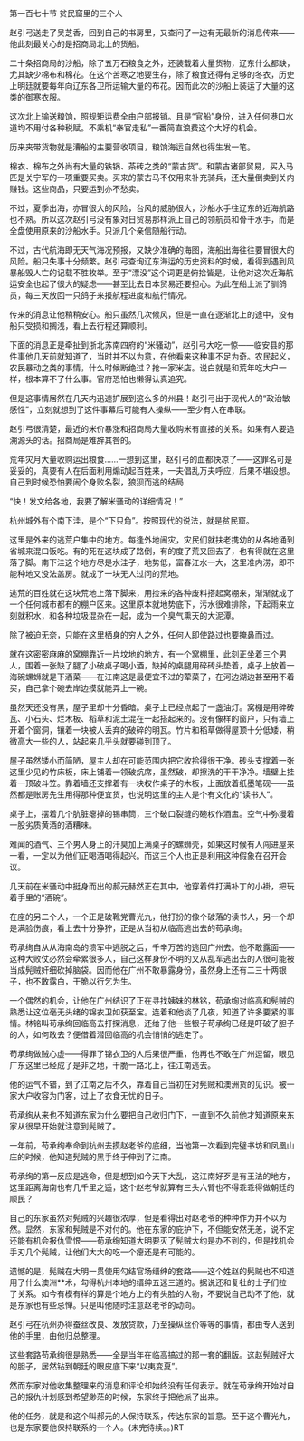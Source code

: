 

第一百七十节 贫民窟里的三个人

赵引弓送走了吴芝香，回到自己的书房里，又查问了一边有无最新的消息传来――他此刻最关心的是招商局北上的货船。

二十条招商局的沙船，除了五万石粮食之外，还装载着大量货物，辽东什么都缺，尤其缺少棉布和棉花。在这个苦寒之地要生存，除了粮食还得有足够的冬衣，历史上明廷就要每年向辽东各卫所运输大量的布花。因而此次的沙船上装运了大量的这类的御寒衣服。

这次北上输送粮饷，照规矩运费全由户部报销。且是“官船”身份，进入任何港口水道均不用付各种税赋。不乘机“奉官走私”一番简直浪费这个大好的机会。

历来夹带货物就是漕船的主要营收项目，粮饷海运自然也得生发一笔。

棉衣、棉布之外尚有大量的铁锅、茶砖之类的“蒙古货”。和蒙古诸部贸易，买入马匹是关宁军的一项重要买卖。买来的蒙古马不仅用来补充骑兵，还大量倒卖到关内赚钱。这些商品，只要运到亦不愁卖。

不过，夏季出海，亦冒很大的风险，台风的威胁很大，沙船水手往辽东的近海航路也不熟。所以这次赵引弓没有象对日贸易那样派上自己的领航员和骨干水手，而是全盘使用原来的沙船水手。只派几个亲信随船行动。

不过，古代航海即无天气海况预报，又缺少准确的海图，海船出海往往要冒很大的风险。船只失事十分频繁。赵引弓查询辽东海运的历史资料的时候，看得到遇到风暴船毁人亡的记载不胜枚举。至于“漂没”这个词更是俯拾皆是。让他对这次近海航运安全也起了很大的疑虑――甚至比去日本贸易还要担心。为此在船上派了驯鸽员，每三天放回一只鸽子来报航程进度和航行情况。

传来的消息让他稍稍安心。船只虽然几次候风，但是一直在逐渐北上的途中，没有船只受损和搁浅，看上去行程还算顺利。

下面的消息正是牵扯到浙北苏南四府的“米骚动”，赵引弓大吃一惊――临安县的那件事他几天前就知道了，当时并不以为意，在他看来这种事不足为奇。农民起义，农民暴动之类的事情，什么时候断绝过？抢一家米店。说白就是和荒年吃大户一样，根本算不了什么事。官府恐怕也懒得认真追究。

但是这事情居然在几天内迅速扩展到这么多的州县！赵引弓出于现代人的“政治敏感性”，立刻就想到了这件事幕后可能有人操纵――至少有人在串联。

赵引弓很清楚，最近的米价暴涨和招商局大量收购米有直接的关系。如果有人要追溯源头的话。招商局是难辞其咎的。

荒年灾月大量收购运出粮食……一想到这里，赵引弓的血都快凉了――这罪名可是妥妥的，真要有人在后面利用煽动起百姓来，一夫倡乱万夫呼应，后果不堪设想。自己到时候恐怕要闹个身败名裂，狼狈而逃的结局

“快！发文给各地，我要了解米骚动的详细情况！”

杭州城外有个南下洼，是个“下只角”。按照现代的说法，就是贫民窟。

这里是外来的逃荒户集中的地方。每逢外地闹灾，灾民们就扶老携幼的从各地涌到省城来混口饭吃。有的死在这块成了路倒，有的度了荒又回去了，也有得就在这里落了脚。南下洼这个地方尽是水洼子，地势低，富春江水一大，这里准内涝，即不能种地又没法盖房。就成了一块无人过问的荒地。

逃荒的百姓就在这块荒地上落下脚来，用捡来的各种废料搭起窝棚来，渐渐就成了一个任何城市都有的棚户区来。这里原本就地势底下，污水很难排除，下起雨来立刻就积水，和各种垃圾混杂在一起，成为一个臭气熏天的大泥潭。

除了被迫无奈，只能在这里栖身的穷人之外，任何人即使路过也要掩鼻而过。

就在这密密麻麻的窝棚靠近一片坟地的地方，有一个窝棚里，此刻正坐着三个男人，围着一张缺了腿了小破桌子喝小酒，缺掉的桌腿用碎砖头垫着，桌子上放着一海碗螺蛳就是下酒菜――在江南这是最便宜不过的荤菜了，在河边湖边甚至用不着买，自己拿个碗去岸边摸就能弄上一碗。

虽然天还没有黑，屋子里却十分昏暗。桌子上已经点起了一盏油灯。窝棚是用碎砖瓦、小石头、烂木板、稻草和泥土混在一起搭起来的。没有像样的窗户，只有墙上开着个窗洞，镶着一块被人丢弃的破碎的明瓦。竹片和稻草做得屋顶十分低矮，稍微高大一些的人，站起来几乎头就要碰到顶了。

屋子虽然矮小而简陋，屋主人却在可能范围内把它收拾得很干净。砖头支撑着一张这里少见的竹床板，床上铺着一领破炕席，虽然破，却擦洗的干干净净。墙壁上挂着一顶破斗笠。靠着墙还支撑着有一块权作桌子的木板，上面放着纸墨笔砚――虽然都是账房先生用得那种便宜货，也说明这里的主人是个有文化的“读书人”。

桌子上，摆着几个肮脏瘪掉的锡串筒，三个破口裂缝的碗权作酒盅。空气中弥漫着一股劣质黄酒的酒糟味。

难闻的酒气、三个男人身上的汗臭加上满桌子的螺蛳壳，如果这时候有人闯进屋来一看，一定以为他们正喝酒喝得起兴。而这三个人也正是利用这种假象在召开会议。

几天前在米骚动中挺身而出的郝元赫然正在其中，他穿着件打满补丁的小褂，把玩着手里的“酒碗”。

在座的另二个人，一个正是破靴党曹光九，他打扮的像个破落的读书人，另一个却是满脸伤痕，看上去十分狰狞，正是从当初从临高逃出去的苟承绚。

苟承绚自从从海南岛的溃军中逃脱之后，千辛万苦的逃回广州去。他不敢露面――这种大败仗必然会牵累很多人，自己这样身份不明的又从乱军逃出去的人很可能被当成髡贼奸细砍掉脑袋。因而他在广州不敢暴露身份，虽然身上还有二三十两银子，也不敢露白，干脆以行乞为生。

一个偶然的机会，让他在广州结识了正在寻找姨妹的林铭，苟承绚对临高和髡贼的熟悉让这位毫无头绪的锦衣卫如获至宝。连着和他谈了几夜，知道了许多要紧的事情。林铭叫苟承绚回临高去打探消息，还给了他一些银子苟承绚已经是吓破了胆子的人，如何敢去？便借着潜回临高的机会悄悄的逃走了。

苟承绚做贼心虚――得罪了锦衣卫的人后果很严重，他再也不敢在广州逗留，眼见广东这里已经成了是非之地，干脆一路北上，往江南逃去。

他的运气不错，到了江南之后不久，靠着自己当初在对髡贼和澳洲货的见识。被一家大户收容为门客，过上了衣食无忧的日子。

苟承绚从来也不知道东家为什么要把自己收归门下，一直到不久前他才知道原来东家从很早开始就注意到髡贼了。

一年前，苟承绚奉命到杭州去摸赵老爷的底细，当他第一次看到完璧书坊和凤凰山庄的时候，他知道髡贼的黑手终于伸到了江南。

苟承绚的第一反应是逃命，但是想到如今天下大乱，这江南好歹是有王法的地方，这里距离海南也有几千里之遥，这个赵老爷就算有三头六臂也不得乖乖得做朝廷的顺民？

自己的东家虽然对髡贼的兴趣很浓厚，但是看得出对赵老爷的种种作为并不以为然。显然，东家和髡贼是不对付的。他在东家的庇护下，不但能安然无恙，说不定还能有机会报仇雪恨――苟承绚知道大明要灭了髡贼大约是办不到的，但是找机会手刃几个髡贼，让他们大大的吃一个瘪还是有可能的。

遗憾的是，髡贼在大明一贯使用勾结官场缙绅的套路――这个姓赵的髡贼也不知道用了什么澳洲**术，勾得杭州本地的缙绅五迷三道的。据说还和复社的士子们拉了关系。如今有模有样的算是个地方上的有头脸的人物，不要说自己动不了他，就是东家也有些忌惮。只是叫他随时注意赵老爷的动向。

赵引弓在杭州办得蚕丝改良、发放贷款，乃至操纵丝价等等的事情，都由专人送到他的手里，由他归总整理。

这些套路苟承绚很是熟悉――全是当年在临高搞过的那一套的翻版。这赵髡贼好大的胆子，居然钻到朝廷的眼皮底下来“以夷变夏”。

然而东家对他收集整理来的消息和评论却始终没有任何表示。就在苟承绚开始对自己的报仇计划感到希望渺茫的时候，东家终于把他派了出来。

他的任务，就是和这个叫郝元的人保持联系，传达东家的旨意。至于这个曹光九，也是东家要他保持联系的一个人。(未完待续。。)RT


